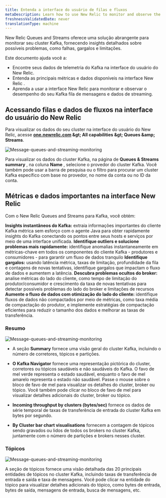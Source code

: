 ```yaml
---
title: Entenda a interface do usuário de filas e fluxos
metaDescription: Learn how to use New Relic to monitor and observe the performance of your Kafka message queues and streaming data.
freshnessValidatedDate: never
translationType: machine
---
```


New Relic Queues and Streams oferece uma solução abrangente para monitorar seu cluster Kafka, fornecendo insights detalhados sobre possíveis problemas, como falhas, gargalos e limitações.

Este documento ajuda você a:

* Encontre seus dados de telemetria do Kafka na interface do usuário do New Relic.
* Entenda as principais métricas e dados disponíveis na interface New Relic .
* Aprenda a usar a interface New Relic para monitorar e observar o desempenho do seu Kafka fila de mensagens e dados de streaming.

## Acessando filas e dados de fluxos na interface do usuário do New Relic

Para visualizar os dados do seu cluster na interface do usuário do New Relic, acesse <DNT>**[one.newrelic.com](https://one.newrelic.com/) &amp;gt; All capabilities &amp;gt; Queues &amp;amp; Streams**</DNT>.

<img title="Message-queues-and-streaming-monitoring" alt="Message-queues-and-streaming-monitoring" src="/images/message-queues-streaming.webp" />

Para visualizar os dados do cluster Kafka, na página de **Queues &amp; Streams summary** , na coluna **Name** , selecione o provedor do cluster Kafka. Você também pode usar a barra de pesquisa ou o filtro para procurar um cluster Kafka específico com base no provedor, no nome da conta ou no ID da conta.

## Métricas e dados importantes na interface New Relic

Com o New Relic Queues and Streams para Kafka, você obtém:

**Insights instantâneos do Kafka:** extraia informações importantes do cliente Kafka métrica sem esforço com o agente Java para obter rapidamente insights do Kafka conectando os pontos entre seus hosts e serviços por meio de uma interface unificada. **Identifique outliers e solucione problemas mais rapidamente:** identifique anomalias instantaneamente em métricas-chave em todos os componentes do cliente Kafka - produtores e consumidores - para garantir um fluxo de dados tranquilo **Identifique gargalos:** usando latência métrica, taxas de limitação, profundidade da fila e contagens de novas tentativas, identifique gargalos que impactam o fluxo de dados e aumentem a latência. **Descubra problemas ocultos do broker:** analise métricas do lado do cliente, como tempo de limitação do produtor/consumidor e crescimento da taxa de novas tentativas para detectar possíveis problemas do lado do broker e limitações de recursos **Aumente o fluxo de dados com otimização do lado do cliente:** identifique fluxos de dados não compactados por meio de métricas, como taxa média de compactação do produtor, e implemente estratégias de compactação eficientes para reduzir o tamanho dos dados e melhorar as taxas de transferência.

### Resumo

<img title="Message-queues-and-streaming-monitoring" alt="Message-queues-and-streaming-monitoring" src="/images/kafka-monitoring.webp" />

* A seção **Summary** fornece uma visão geral do cluster Kafka, incluindo o número de corretores, tópicos e partições.

* **O Kafka Navigator** fornece uma representação pictórica do cluster, corretores ou tópicos saudáveis e não saudáveis do Kafka. O favo de mel verde representa o estado saudável, enquanto o favo de mel amarelo representa o estado não saudável. Passe o mouse sobre o bloco de favo de mel para visualizar os detalhes do cluster, broker ou tópico. Você também pode clicar no bloco de favo de mel para visualizar detalhes adicionais do cluster, broker ou tópico.

* **Incoming throughput by clusters (bytes/sec)** fornece os dados de série temporal de taxas de transferência de entrada do cluster Kafka em bytes por segundo.

* **By Cluster bar chart visualisations** fornecem a contagem de tópicos sendo gravados ou lidos de todos os brokers no cluster Kafka, juntamente com o número de partições e brokers nesses cluster.

### Tópicos

<img title="Message-queues-and-streaming-monitoring" alt="Message-queues-and-streaming-monitoring" src="/images/kafka-topics.webp" />

A seção de tópicos fornece uma visão detalhada das 20 principais entidades de tópicos no cluster Kafka, incluindo taxas de transferência de entrada e saída e taxa de mensagens. Você pode clicar na entidade do tópico para visualizar detalhes adicionais do tópico, como bytes de entrada, bytes de saída, mensagens de entrada, busca de mensagens, etc.